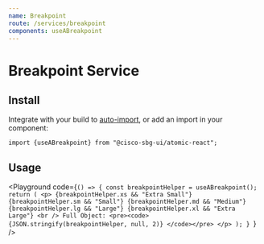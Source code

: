 ```yaml
---
name: Breakpoint
route: /services/breakpoint
components: useABreakpoint
---
```



# Breakpoint Service

## Install

Integrate with your build to [auto-import](/#integrating), or add an import in your component:

```
import {useABreakpoint} from "@cisco-sbg-ui/atomic-react";
```

## Usage

<Playground
  code={`() => {
  const breakpointHelper = useABreakpoint();
  return (
    <p>
      {breakpointHelper.xs && "Extra Small"}
      {breakpointHelper.sm && "Small"}
      {breakpointHelper.md && "Medium"}
      {breakpointHelper.lg && "Large"}
      {breakpointHelper.xl && "Extra Large"}
      <br />
      Full Object:
      <pre><code>
      {JSON.stringify(breakpointHelper, null, 2)}
      </code></pre>
    </p>
  );
}
`}
/>
